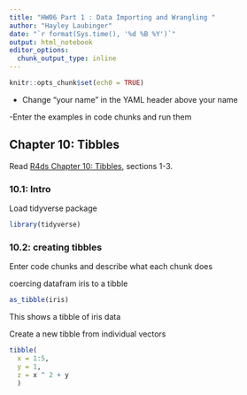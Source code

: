 ```yaml
---
title: "HW06 Part 1 : Data Importing and Wrangling "
author: "Hayley Laubinger"
date: "`r format(Sys.time(), '%d %B %Y')`"
output: html_notebook
editor_options: 
  chunk_output_type: inline
---
```


```r
knitr::opts_chunk$set(ech0 = TRUE)
```

- Change "your name" in the YAML header above your name

-Enter the examples in code chunks and run them

## Chapter 10: Tibbles

Read [R4ds Chapter 10: Tibbles](https://r4ds.had.co.nz/tibbles.html), sections 1-3.



### 10.1: Intro

Load tidyverse package
```r
library(tidyverse)
```



### 10.2: creating tibbles

Enter code chunks and describe what each chunk does

coercing datafram iris to a tibble

```r
as_tibble(iris)
```

This shows a tibble of iris data


Create a new tibble from individual vectors

```r
tibble(
  x = 1:5, 
  y = 1, 
  z = x ^ 2 + y
  )
```



